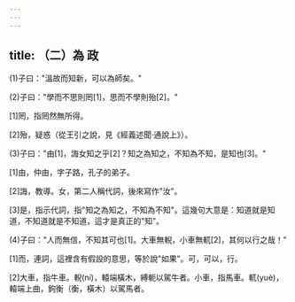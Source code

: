 ```yaml
---
---
---
```

title: （二）為 政
---



(1)子曰："溫故而知新，可以為師矣。"

(2)子曰："學而不思則罔[1]，思而不學則殆[2]。"

[1]罔，指罔然無所得。

[2]殆，疑惑（從王引之說，見《經義述聞·通說上》）。

(3)子曰："由[1]，誨女知之乎[2]？知之為知之，不知為不知，是知也[3]。"

[1]由，仲由，字子路，孔子的弟子。

[2]誨，教導。女，第二人稱代詞，後來寫作"汝"。

[3]是，指示代詞，指"知之為知之，不知為不知"。這幾句大意是：知道就是知道，不知道就是不知道，這才是真正的"知"。

(4)子曰："人而無信，不知其可也[1]。大車無輗，小車無軏[2]，其何以行之哉！"

[1]而，連詞，這裡含有假設的意思，等於說"如果"。可，可以，行。

[2]大車，指牛車。輗(ní)，轅端橫木，縛軛以駕牛者。小車，指馬車。軏(yuè)，轅端上曲，鉤衡（衡，橫木）以駕馬者。